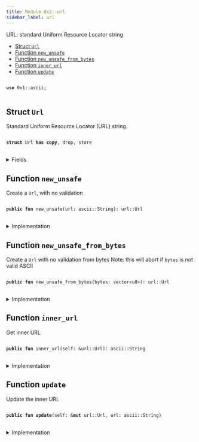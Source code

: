 ```yaml
---
title: Module 0x2::url
sidebar_label: url
---
```


<Link id="0x2_url"/>
URL: standard Uniform Resource Locator string


-  [Struct `Url`](#0x2_url_Url)
-  [Function `new_unsafe`](#0x2_url_new_unsafe)
-  [Function `new_unsafe_from_bytes`](#0x2_url_new_unsafe_from_bytes)
-  [Function `inner_url`](#0x2_url_inner_url)
-  [Function `update`](#0x2_url_update)


<pre>
<code>
<b>use</b> <Link to="../move-stdlib/ascii#0x1_ascii">0x1::ascii</Link>;
</code>
</pre>



<Link id="0x2_url_Url"></Link>

## Struct `Url`

Standard Uniform Resource Locator (URL) string.


<pre>
<code>
<b>struct</b> <Link to="../iota-framework/url#0x2_url_Url">Url</Link> <b>has</b> <b>copy</b>, drop, store
</code>
</pre>



<details>
<summary>Fields</summary>


<dl>
<dt>
<code><Link to="../iota-framework/url#0x2_url">url</Link>: <Link to="../move-stdlib/ascii#0x1_ascii_String">ascii::String</Link></code>
</dt>
<dd>

</dd>
</dl>


</details>

<Link id="0x2_url_new_unsafe"></Link>

## Function `new_unsafe`

Create a <code><Link to="../iota-framework/url#0x2_url_Url">Url</Link></code>, with no validation


<pre>
<code>
<b>public</b> <b>fun</b> <Link to="../iota-framework/url#0x2_url_new_unsafe">new_unsafe</Link>(<Link to="../iota-framework/url#0x2_url">url</Link>: <Link to="../move-stdlib/ascii#0x1_ascii_String">ascii::String</Link>): <Link to="../iota-framework/url#0x2_url_Url">url::Url</Link>
</code>
</pre>



<details>
<summary>Implementation</summary>


<pre>
<code>
<b>public</b> <b>fun</b> <Link to="../iota-framework/url#0x2_url_new_unsafe">new_unsafe</Link>(<Link to="../iota-framework/url#0x2_url">url</Link>: String): <Link to="../iota-framework/url#0x2_url_Url">Url</Link> \{
    <Link to="../iota-framework/url#0x2_url_Url">Url</Link> \{ <Link to="../iota-framework/url#0x2_url">url</Link> }
}
</code>
</pre>



</details>

<Link id="0x2_url_new_unsafe_from_bytes"></Link>

## Function `new_unsafe_from_bytes`

Create a <code><Link to="../iota-framework/url#0x2_url_Url">Url</Link></code> with no validation from bytes
Note: this will abort if <code>bytes</code> is not valid ASCII


<pre>
<code>
<b>public</b> <b>fun</b> <Link to="../iota-framework/url#0x2_url_new_unsafe_from_bytes">new_unsafe_from_bytes</Link>(bytes: <Link to="../move-stdlib/vector#0x1_vector">vector</Link>&lt;u8&gt;): <Link to="../iota-framework/url#0x2_url_Url">url::Url</Link>
</code>
</pre>



<details>
<summary>Implementation</summary>


<pre>
<code>
<b>public</b> <b>fun</b> <Link to="../iota-framework/url#0x2_url_new_unsafe_from_bytes">new_unsafe_from_bytes</Link>(bytes: <Link to="../move-stdlib/vector#0x1_vector">vector</Link>&lt;u8&gt;): <Link to="../iota-framework/url#0x2_url_Url">Url</Link> \{
    <b>let</b> <Link to="../iota-framework/url#0x2_url">url</Link> = bytes.to_ascii_string();
    <Link to="../iota-framework/url#0x2_url_Url">Url</Link> \{ <Link to="../iota-framework/url#0x2_url">url</Link> }
}
</code>
</pre>



</details>

<Link id="0x2_url_inner_url"></Link>

## Function `inner_url`

Get inner URL


<pre>
<code>
<b>public</b> <b>fun</b> <Link to="../iota-framework/url#0x2_url_inner_url">inner_url</Link>(self: &<Link to="../iota-framework/url#0x2_url_Url">url::Url</Link>): <Link to="../move-stdlib/ascii#0x1_ascii_String">ascii::String</Link>
</code>
</pre>



<details>
<summary>Implementation</summary>


<pre>
<code>
<b>public</b> <b>fun</b> <Link to="../iota-framework/url#0x2_url_inner_url">inner_url</Link>(self: &<Link to="../iota-framework/url#0x2_url_Url">Url</Link>): String\{
    self.<Link to="../iota-framework/url#0x2_url">url</Link>
}
</code>
</pre>



</details>

<Link id="0x2_url_update"></Link>

## Function `update`

Update the inner URL


<pre>
<code>
<b>public</b> <b>fun</b> <b>update</b>(self: &<b>mut</b> <Link to="../iota-framework/url#0x2_url_Url">url::Url</Link>, <Link to="../iota-framework/url#0x2_url">url</Link>: <Link to="../move-stdlib/ascii#0x1_ascii_String">ascii::String</Link>)
</code>
</pre>



<details>
<summary>Implementation</summary>


<pre>
<code>
<b>public</b> <b>fun</b> <b>update</b>(self: &<b>mut</b> <Link to="../iota-framework/url#0x2_url_Url">Url</Link>, <Link to="../iota-framework/url#0x2_url">url</Link>: String) \{
    self.<Link to="../iota-framework/url#0x2_url">url</Link> = <Link to="../iota-framework/url#0x2_url">url</Link>;
}
</code>
</pre>



</details>

